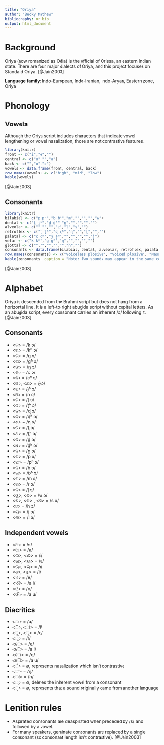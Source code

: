 ```yaml
---
title: "Oriya"
author: "Becky Mathew"
bibliography: or.bib
output: html_document
---
```


# Background
Oriya (now romanized as Odia) is the official of Orissa, an eastern Indian state. There are four major dialects of Oriya, and this project focuses on Standard Oriya.
[@Jain2003]

**Language family**: Indo-European, Indo-Iranian, Indo-Aryan, Eastern zone, Oriya

# Phonology
## Vowels
Although the Oriya script includes characters that indicate vowel lengthening or vowel nasalization, those are not contrastive features. 
```r
library(knitr)
front <- c("i","e","")
central <- c("u","","a")
back <- c("","o","ɔ")
vowels <- data.frame(front, central, back)
row.names(vowels) <- c("high", "mid", "low")
kable(vowels)
```
[@Jain2003]

## Consonants 
```r
library(knitr)
bilabial <- c("p pʰ","b bʱ","m","","","","w")
dental <- c("t̪ t̪ʰ","d̪ d̪ʱ","n̪","","","","")
alveolar <- c("","","","ɾ","l","s","")
retroflex <- c("ʈ ʈʰ","ɖ ɖʱ","ɳ","","ɭ","","")
palatal <- c("c cʰ","ɟ ɟʱ","","","","","j")
velar <- c("k kʰ","g gʱ","ŋ","","","","")
glottal <- c("","","","","","h","")
consonants <- data.frame(bilabial, dental, alveolar, retroflex, palatal, velar, glottal)
row.names(consonants) <- c("Voiceless plosive", "Voiced plosive", "Nasal", "Tap", "Lateral", "Fricative", "Semivowel")
kable(consonants, caption = "Note: Two sounds may appear in the same cell if they have the same place and manner. Diacritics will distinguish them.")
``` 
[@Jain2003]

# Alphabet 
Oriya is descended from the Brahmi script but does not hang from a horizontal line. It is a left-to-right abugida script without capital letters. As an abugida script, every consonant carries an inherent /ɔ/ following it. 
[@Jain2003]

## Consonants
* <କ> = /k ɔ/
* <ଖ> = /kʰ ɔ/
* <ଗ> =  /g ɔ/
* <ଘ> = /gʱ ɔ/
* <ଙ> = /ŋ ɔ/
* <ଚ> = /c ɔ/
* <ଛ> = /cʰ ɔ/
* <ଜ>, <ଯ> = /ɟ ɔ/
* <ଝ> = /ɟʱ ɔ/
* <ଞ> = /n ɔ/
* <ଟ> = /ʈ ɔ/
* <ଠ> = /ʈʰ ɔ/
* <ଡ> = /ɖ ɔ/
* <ଢ> = /ɖʱ ɔ/
* <ଣ> = /ɳ ɔ/
* <ତ> = /t̪ ɔ/
* <ଥ> = /t̪ʰ ɔ/
* <ଦ> = /d̪ ɔ/
* <ଧ> = /d̪ʱ ɔ/
* <ନ> = /n̪ ɔ/
* <ପ> = /p ɔ/
* <ଫ> = /pʰ ɔ/
* <ବ> = /b ɔ/
* <ଭ> = /bʱ ɔ/
* <ମ> = /m ɔ/
* <ର> = /ɾ ɔ/
* <ଳ> = /ɭ ɔ/
* <ୱ>, <ଵ> =  /w ɔ/
* <ଶ>, <ଷ> , <ସ> = /s ɔ/ 
* <ହ> = /h ɔ/
* <ୟ> = /j ɔ/
* <ଲ> = /l ɔ/

## Independent vowels
* <ଅ> = /ɔ/
* <ଆ> = /a/
* <ଇ>, <ଈ> = /i/
* <ଉ>, <ଊ> = /u/
* <ଋ>, <ୠ> = /ɾ/
* <ଌ>, <ୡ> = /l/
* <ଏ> = /e/
* <ଐ> = /a i/
* <ଓ> = /o/
* <ଔ> = /a u/

## Diacritics
* <ା> = /a/
* <ି>, <ୀ> = /i/
* <ୁ>, <ୂ> = /o/
* <ୃ> = /ɾ/
* <େ> = /e/ 
* <ୈ> = /a i/
* <ୋ> = /o/ 
* <ୌ> = /a u/
* <ଁ> = ∅, represents nasalization which isn't contrastive
* <ଂ> = /ŋ/
* <ଃ> = /h/
* <୍> = ∅, deletes the inherent vowel from a consonant
* <଼> = ∅, represents that a sound originally came from another language

# Lenition rules 
* Aspirated consonants are deaspirated when preceded by /s/ and followed by a vowel. 
* For many speakers, geminate consonants are replaced by a single consonant (so consonant length isn't contrastive). 
[@Jain2003]